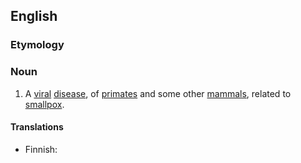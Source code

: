 ==English==

===Etymology===
{{compound|monkey|pox}}

===Noun===
{{wikipedia}}
{{en-noun|es}}

# {{disease}} A [[viral]] [[disease]], of [[primate]]s and some other [[mammal]]s, related to [[smallpox]].

====Translations====
{{trans-top|viral disease}}
* Finnish: {{t|fi|apinarokko}}
{{trans-mid}}
{{trans-bottom}}